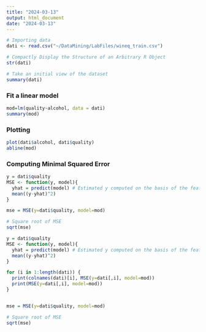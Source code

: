 ```yaml
---
title: "2024-03-13"
output: html_document
date: "2024-03-13"
---
```



```r
# Importing data
dati <- read.csv("~/DataMining/LabFiles/wineq_train.csv")

# Compactly Display the Structure of an Arbitrary R Object
str(dati)

# Take an initial view of the dataset
summary(dati)
```

### Fit a linear model

```r
mod=lm(quality~alcohol, data = dati)
summary(mod)
```
### Plotting

```r
plot(dati$alcohol, dati$quality)
abline(mod)
```

### Computing Minimal Squared Error
```r

y = dati$quality
MSE <- function(y, model){
  yhat = predict(model) # Estimated y computed on the basis of the features
  mean((y-yhat)^2)
}

mse = MSE(y=dati$quality, model=mod)

# Square root of MSE
sqrt(mse)
```

```r


y = dati$quality
MSE <- function(y, model){
  yhat = predict(model) # Estimated y computed on the basis of the features
  mean((y-yhat)^2)
}

for (i in 1:length(dati)) {
  print(colnames(dati)[i], MSE(y=dati[,i], model=mod))
  print(MSE(y=dati[,i], model=mod))
}


mse = MSE(y=dati$quality, model=mod)

# Square root of MSE
sqrt(mse)
```



